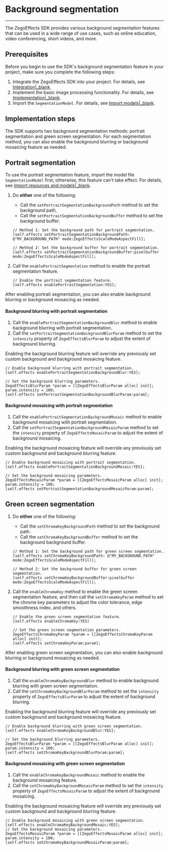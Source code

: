# Background segmentation

---


The ZegoEffects SDK provides various background segmentation features that can be used in a wide range of use cases, such as online education, video conferencing, short videos, and more.

## Prerequisites

Before you begin to use the SDK's background segmentation feature in your project, make sure you complete the following steps:

1. Integrate the ZegoEffects SDK into your project. For details, see [Integration\|_blank](#9909).
2. Implement the basic image processing functionality. For details, see [Implementation\|_blank](#9915).
3. Import the `SegmentationModel`. For details, see [Import models\|_blank](9919#2).

## Implementation steps

The SDK supports two background segmentation methods: portrait segmentation and green screen segmentation. For each segmentation method, you can also enable the background blurring or background mosaicing feature as needed.

## Portrait segmentation

<Warning title="Warning">

To use the portrait segmentation feature, import the model file `SegmentationModel` first; otherwise, this feature can't take effect. For details, see [Import resources and models\|_blank](!Quick_Starts/Import_Resources).
</Warning>

1. Do **either** one of the following:

    - Call the `setPortraitSegmentationBackgroundPath` method to set the background path, 
    - Call the `setPortraitSegmentationBackgroundBuffer` method to set the background buffer. 

    ```objc
    // Method 1: Set the background path for portrait segmentation. 
    [self.effects setPortraitSegmentationBackgroundPath: @"MY_BACKGROUND_PATH" mode:ZegoEffectsScaleModeAspectFill];
    
    // Method 2: Set the background buffer for portrait segmentation. 
    [self.effects setPortraitSegmentationBackgroundBuffer:pixelbuffer mode:ZegoEffectsScaleModeAspectFill];
    ```

2. Call the `enablePortraitSegmentation` method to enable the portrait segmentation feature.

    ```objc
    // Enable the portrait segmentation feature.
    [self.effects enablePortraitSegmentation:YES];
    ```

<p>After enabling portrait segmentation, you can also enable background blurring or background mosaicing as needed. </p>

#### Background blurring with portrait segmentation 

1. Call the `enablePortraitSegmentationBackgroundBlur` method to enable background blurring with portrait segmentation. 
2. Call the `setPortraitSegmentationBackgroundBlurParam` method to set the `intensity` property of `ZegoEffectsBlurParam` to adjust the extent of background blurring.

<div class ='mk-warning'>
Enabling the background blurring feature will override any previously set custom background and background mosaicing feature.</div>

```objc
// Enable background blurring with portrait segmentation.
[self.effects enablePortraitSegmentationBackgroundBlur:YES];

// Set the background blurring parameters.
ZegoEffectsBlurParam *param = [[ZegoEffectsBlurParam alloc] init];
param.intensity = 100;
[self.effects setPortraitSegmentationBackgroundBlurParam:param];
```

#### Background mosaicing with portrait segmentation

1. Call the `enablePortraitSegmentationBackgroundMosaic` method to enable background mosaicing with portrait segmentation. 
2. Call the `setPortraitSegmentationBackgroundMosaicParam` method to set the `intensity` property of `ZegoEffectsMosaicParam` to adjust the extent of background mosaicing.

<div class ='mk-warning'>
Enabling the background mosaicing feature will override any previously set custom background and background blurring feature.</div>

```objc
// Enable background mosaicing with portrait segmentation.
[self.effects enablePortraitSegmentationBackgroundMosaic:YES];
  
// Set the background mosaicing parameters.
ZegoEffectsMosaicParam *param = [[ZegoEffectsMosaicParam alloc] init];
param.intensity = 100;
[self.effects setPortraitSegmentationBackgroundMosaicParam:param];
```



## Green screen segmentation

1. Do **either** one of the following: 

    - Call the `setChromaKeyBackgroundPath` method to set the background path.
    - Call the `setChromaKeyBackgroundBuffer` method to set the background background buffer. 

    ```objc
    // Method 1: Set the background path for green screen segmentation.
    [self.effects setChromaKeyBackgroundPath: @"MY_BACKGROUND_PATH" mode:ZegoEffectsScaleModeAspectFill];
    
    // Method 2: Set the background buffer for green screen segmentation.
    [self.effects setChromaKeyBackgroundBuffer:pixelbuffer mode:ZegoEffectsScaleModeAspectFill];
    ```

2. Call the `enableChromaKey` method to enable the green screen segmentation feature, and then call the `setChromaKeyParam` method to set the chrome key parameters to adjust the color tolerance, edge smoothness index, and others.

    ```objc
    // Enable the green screen segmentation feature.
    [self.effects enableChromaKey:YES]
    
    // Set the green screen segmentation parameters.
    ZegoEffectsChromaKeyParam *param = [[ZegoEffectsChromaKeyParam alloc] init];
    [self.effects setChromaKeyParam:param];
    ```

<p>After enabling green screen segmentation, you can also enable background blurring or background mosaicing as needed. </p>

#### Background blurring with green screen segmentation 

1. Call the `enableChromaKeyBackgroundBlur` method to enable background blurring with green screen segmentation.
2. Call the `setChromaKeyBackgroundBlurParam` method to set the `intensity` property of `ZegoEffectsBlurParam` to adjust the extent of background blurring.

<div class ='mk-warning'>
Enabling the background blurring feature will override any previously set custom background and background mosaicing feature.
</div>


```objc
// Enable background blurring with green screen segmentation.
[self.effects enableChromaKeyBackgroundBlur:YES];
    
// Set the background blurring parameters.
ZegoEffectsBlurParam *param = [[ZegoEffectsBlurParam alloc] init];
param.intensity = 100;
[self.effects setChromaKeyBackgroundBlurParam:param];
```

#### Background mosaicing with green screen segmentation  

1. Call the `enableChromaKeyBackgroundMosaic` method to enable the background mosaicing feature. 
2. Call the `setChromaKeyBackgroundMosaicParam` method to set the `intensity` property of `ZegoEffectsMosaicParam` to adjust the extent of background mosaicing.

<div class ='mk-warning'>

Enabling the background mosaicing feature will override any previously set custom background and background blurring feature.</div>


```objc
// Enable background mosaicing with green screen segmentation.
[self.effects enableChromaKeyBackgroundMosaic:YES];
// Set the background mosaicing parameters.
ZegoEffectsMosaicParam *param = [[ZegoEffectsMosaicParam alloc] init];
param.intensity = 100;
[self.effects setChromaKeyBackgroundMosaicParam:param];
```
